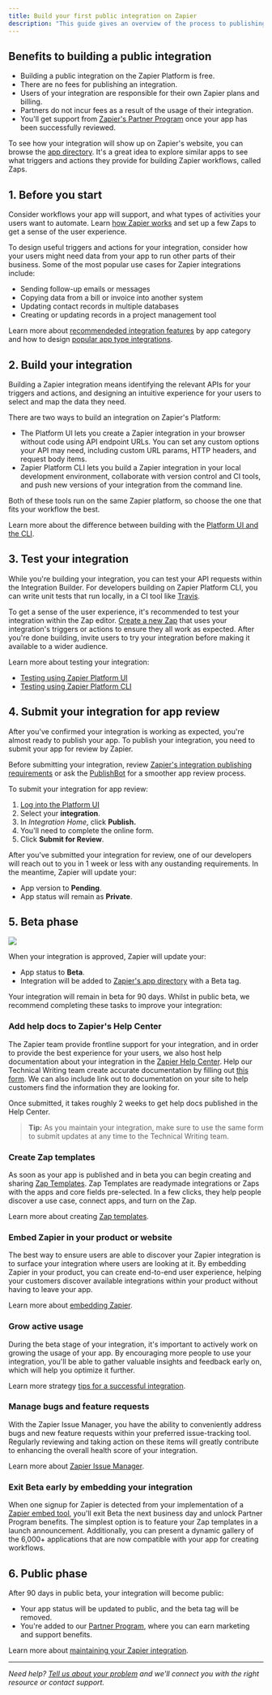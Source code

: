```yaml
---
title: Build your first public integration on Zapier
description: "This guide gives an overview of the process to publishing a public integration."
---
```


## Benefits to building a public integration

*   Building a public integration on the Zapier Platform is free.
*   There are no fees for publishing an integration.
*   Users of your integration are responsible for their own Zapier plans and billing.
*   Partners do not incur fees as a result of the usage of their integration.
*   You'll get support from [Zapier's Partner Program](/platform/publish/partner-program) once your app has been successfully reviewed.

To see how your integration will show up on Zapier's website, you can browse the [app directory](https://zapier.com/apps). It's a great idea to explore similar apps to see what triggers and actions they provide for building Zapier workflows, called Zaps.

## 1\. Before you start

Consider workflows your app will support, and what types of activities your users want to automate. Learn [how Zapier works](/platform/quickstart/how-zapier-works) and set up a few Zaps to get a sense of the user experience.

To design useful triggers and actions for your integration, consider how your users might need data from your app to run other parts of their business. Some of the most popular use cases for Zapier integrations include:

*   Sending follow-up emails or messages
*   Copying data from a bill or invoice into another system
*   Updating contact records in multiple databases
*   Creating or updating records in a project management tool

Learn more about [recommendeded integration features](/platform/quickstart/must-have-triggers-and-actions) by app category and how to design [popular app type integrations](/platform/quickstart/must-have-triggers-and-actions).

## 2\. Build your integration

Building a Zapier integration means identifying the relevant APIs for your triggers and actions, and designing an intuitive experience for your users to select and map the data they need.

There are two ways to build an integration on Zapier's Platform:

*   The Platform UI lets you create a Zapier integration in your browser without code using API endpoint URLs. You can set any custom options your API may need, including custom URL params, HTTP headers, and request body items.
*   Zapier Platform CLI lets you build a Zapier integration in your local development environment, collaborate with version control and CI tools, and push new versions of your integration from the command line.

Both of these tools run on the same Zapier platform, so choose the one that fits your workflow the best.

Learn more about the difference between building with the [Platform UI and the CLI](/platform/quickstart/ui-vs-cli).

## 3\. Test your integration

While you're building your integration, you can test your API requests within the Integration Builder. For developers building on Zapier Platform CLI, you can write unit tests that run locally, in a CI tool like [Travis](https://travis-ci.com/).

To get a sense of the user experience, it's recommended to test your integration within the Zap editor. [Create a new Zap](https://help.zapier.com/hc/en-us/articles/8496309697421) that uses your integration's triggers or actions to ensure they all work as expected. After you're done building, invite users to try your integration before making it available to a wider audience.

Learn more about testing your integration:

*   [Testing using Zapier Platform UI](/platform/build/test-auth)
*   [Testing using Zapier Platform CLI](https://github.com/zapier/zapier-platform/blob/main/packages/cli/README.md#testing)

## 4\. Submit your integration for app review

After you've confirmed your integration is working as expected, you're almost ready to publish your app. To publish your integration, you need to submit your app for review by Zapier.

Before submitting your integration, review [Zapier's integration publishing requirements](/platform/publish/integration-publishing-requirements) or ask the [PublishBot](https://publishbot.zapier.app/) for a smoother app review process.

To submit your integration for app review:

1.  [Log into the Platform UI](https://zapier.com/app/developer)
2.  Select your **integration**.
3.  In _Integration Home_, click **Publish.**
4.  You'll need to complete the online form.
5.  Click **Submit for Review**.

After you've submitted your integration for review, one of our developers will reach out to you in 1 week or less with any oustanding requirements. In the meantime, Zapier will update your:

*   App version to **Pending**.
*   App status will remain as **Private**.

## 5\. Beta phase
<Frame>
  <img src="/images/ac77593e876f7283613c91f4f7408666.png"/>
</Frame>

When your integration is approved, Zapier will update your:

*   App status to **Beta**.
*   Integration will be added to [Zapier's app directory](https://zapier.com/apps) with a Beta tag.

Your integration will remain in beta for 90 days. Whilst in public beta, we recommend completing these tasks to improve your integration:

### Add help docs to Zapier's Help Center

The Zapier team provide frontline support for your integration, and in order to provide the best experience for your users, we also host help documentation about your integration in the [Zapier Help Center](https://help.zapier.com/hc/en-us). Help our Technical Writing team create accurate documentation by filling out [this form](https://eu.jotform.com/form/202233475923352). We can also include link out to documentation on your site to help customers find the information they are looking for.

Once submitted, it takes roughly 2 weeks to get help docs published in the Help Center.

> **Tip:** As you maintain your integration, make sure to use the same form to submit updates at any time to the Technical Writing team.

### Create Zap templates

As soon as your app is published and in beta you can begin creating and sharing [Zap Templates](/platform/publish/zap-templates). Zap Templates are readymade integrations or Zaps with the apps and core fields pre-selected. In a few clicks, they help people discover a use case, connect apps, and turn on the Zap.

Learn more about creating [Zap templates](/platform/publish/zap-templates).

### Embed Zapier in your product or website

The best way to ensure users are able to discover your Zapier integration is to surface your integration where users are looking at it. By embedding Zapier in your product, you can create end-to-end user experience, helping your customers discover available integrations within your product without having to leave your app.

Learn more about [embedding Zapier](https://platform.zapier.com/embed/embed-benefits).

### Grow active usage

During the beta stage of your integration, it's important to actively work on growing the usage of your app. By encouraging more people to use your integration, you'll be able to gather valuable insights and feedback early on, which will help you optimize it further.

Learn more strategy [tips for a successful integration](/platform/publish/partner-faq).

### Manage bugs and feature requests

With the Zapier Issue Manager, you have the ability to conveniently address bugs and new feature requests within your preferred issue-tracking tool. Regularly reviewing and taking action on these items will greatly contribute to enhancing the overall health score of your integration.

Learn more about [Zapier Issue Manager](/platform/manage/user-feedback).

### Exit Beta early by embedding your integration

When one signup for Zapier is detected from your implementation of a [Zapier embed tool](https://platform.zapier.com/embed/embed-benefits), you'll exit Beta the next business day and unlock Partner Program benefits. The simplest option is to feature your Zap templates in a launch announcement. Additionally, you can present a dynamic gallery of the 6,000+ applications that are now compatible with your app for creating workflows.

## 6\. Public phase

After 90 days in public beta, your integration will become public:

*   Your app status will be updated to public, and the beta tag will be removed.
*   You're added to our [Partner Program](https://zapier.com/developer-platform/partner-program), where you can earn marketing and support benefits.

Learn more about [maintaining your Zapier integration](/platform/manage/user-feedback).

- - -

_Need help? [Tell us about your problem](https://developer.zapier.com/contact) and we'll connect you with the right resource or contact support._
